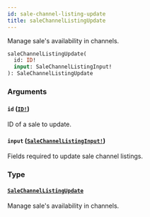 ```yaml
---
id: sale-channel-listing-update
title: saleChannelListingUpdate
---
```


Manage sale's availability in channels.

```graphql
saleChannelListingUpdate(
  id: ID!
  input: SaleChannelListingInput!
): SaleChannelListingUpdate

```

### Arguments

#### `id` ([`ID!`](/developer/api-reference/scalars/id))

ID of a sale to update.

#### `input` ([`SaleChannelListingInput!`](/developer/api-reference/inputs/sale-channel-listing-input))

Fields required to update sale channel listings.

### Type

#### [`SaleChannelListingUpdate`](/developer/api-reference/objects/sale-channel-listing-update)

Manage sale's availability in channels.
